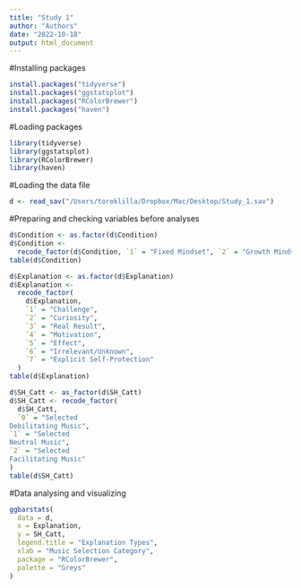 ```yaml
---
title: "Study 1"
author: "Authors"
date: "2022-10-18"
output: html_document
---
```


#Installing packages
```r
install.packages("tidyverse")
install.packages("ggstatsplot")
install.packages("RColorBrewer")
install.packages("haven")
```

#Loading packages
```r
library(tidyverse)
library(ggstatsplot)
library(RColorBrewer)
library(haven)
```

#Loading the data file
```r
d <- read_sav("/Users/toroklilla/Dropbox/Mac/Desktop/Study_1.sav")
```

#Preparing and checking variables before analyses
```r
d$Condition <- as.factor(d$Condition)
d$Condition <-
  recode_factor(d$Condition, `1` = "Fixed Mindset", `2` = "Growth Mindset")
table(d$Condition)

d$Explanation <- as.factor(d$Explanation)
d$Explanation <-
  recode_factor(
    d$Explanation,
    `1` = "Challenge",
    `2` = "Curiosity",
    `3` = "Real Result",
    `4` = "Motivation",
    `5` = "Effect",
    `6` = "Irrelevant/Unknown",
    `7` = "Explicit Self-Protection"
  )
table(d$Explanation)

d$SH_Catt <- as_factor(d$SH_Catt)
d$SH_Catt <- recode_factor(
  d$SH_Catt,
  `0` = "Selected
Debilitating Music",
`1` = "Selected
Neutral Music",
`2` = "Selected
Facilitating Music"
)
table(d$SH_Catt)
```

#Data analysing and visualizing
```r
ggbarstats(
  data = d,
  x = Explanation,
  y = SH_Catt,
  legend.title = "Explanation Types",
  xlab = "Music Selection Category",
  package = "RColorBrewer",
  palette = "Greys"
)
```

